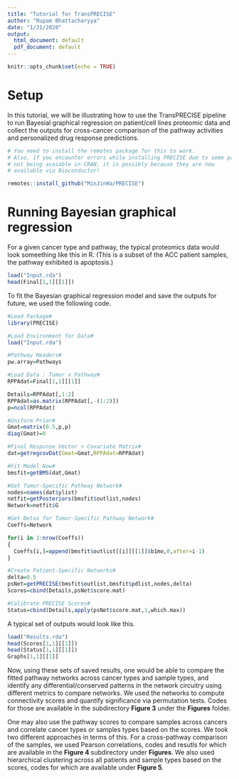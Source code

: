 ```yaml
---
title: "Tutorial for TransPRECISE"
author: "Rupam Bhattacharyya"
date: "1/31/2020"
output:
  html_document: default
  pdf_document: default
---
```


```r
knitr::opts_chunk$set(echo = TRUE)
```

# Setup

In this tutorial, we will be illustrating how to use the TransPRECISE pipeline to run Bayesial graphical regression on patient/cell lines proteomic data and collect the outputs for cross-cancer comparison of the pathway activities and personalized drug response predictions.

```r
# You need to install the remotes package for this to work.
# Also, if you encounter errors while installing PRECISE due to some packages
# not being avaiable in CRAN, it is possibly because they are now
# available via Bioconductor!

remotes::install_github("MinJinHa/PRECISE")
```

# Running Bayesian graphical regression

For a given cancer type and pathway, the typical proteomics data would look someething like this in R. (This is a subset of the ACC patient samples, the pathway exhibited is apoptosis.)

```r
load("Input.rda")
head(Final[1,1][[1]])
```

To fit the Bayesian graphical regression model and save the outputs for future, we used the following code.

```r
#Load Package#
library(PRECISE)

#Load Environment for Data#
load("Input.rda")

#Pathway Headers#
pw.array=Pathways

#Load Data : Tumor x Pathway#
RPPAdat=Final[1,1][[1]]

Details=RPPAdat[,1:2]
RPPAdat=as.matrix(RPPAdat[,-(1:2)])
p=ncol(RPPAdat)

#Uniform Prior#
Gmat=matrix(0.5,p,p)
diag(Gmat)=0

#Final Response Vector + Covariate Matrix#
dat=getregcovDat(Gmat=Gmat,RPPAdat=RPPAdat)

#Fit Model Now#
bmsfit=getBMS(dat,Gmat)

#Get Tumor-Specific Pathway Network#
nodes=names(dat$ylist)
netfit=getPosteriors(bmsfit$outlist,nodes)
Network=netfit$G

#Get Betas for Tumor-Specific Pathway Network#
Coeffs=Network

for(i in 1:nrow(Coeffs))
{
  Coeffs[i,]=append(bmsfit$outlist[[i]][[1]]$b1mo,0,after=i-1)
}

#Create Patient-Specific Networks#
delta=0.5
psNet=getPRECISE(bmsfit$outlist,bmsfit$pdlist,nodes,delta)
Scores=cbind(Details,psNet$score.mat)

#Calibrate PRECISE Scores#
Status=cbind(Details,apply(psNet$score.mat,1,which.max))
```

A typical set of outputs would look like this.

```r
load("Results.rda")
head(Scores[1,1][[1]])
head(Status[1,1][[1]])
Graphs[1,1][[1]]
```

Now, using these sets of saved results, one would be able to compare the fitted pathway networks across cancer types and sample types, and identify any differential/conserved patterns in the network circuitry using different metrics to compare networks. We used the networks to compute connectivity scores and quantify significance via permutation tests. Codes for those are available in the subdirectory **Figure 3** under the **Figures** folder.

One may also use the pathway scores to compare samples across cancers and correlate cancer types or samples types based on the scores. We took two different approaches in terms of this. For a cross-pathway comparison of the samples, we used Pearson correlations, codes and resutls for which are available in the **Figure 4** subdirectory under **Figures**. We also used hierarchical clustering across all patients and sample types based on the scores, codes for which are available under **Figure 5**.